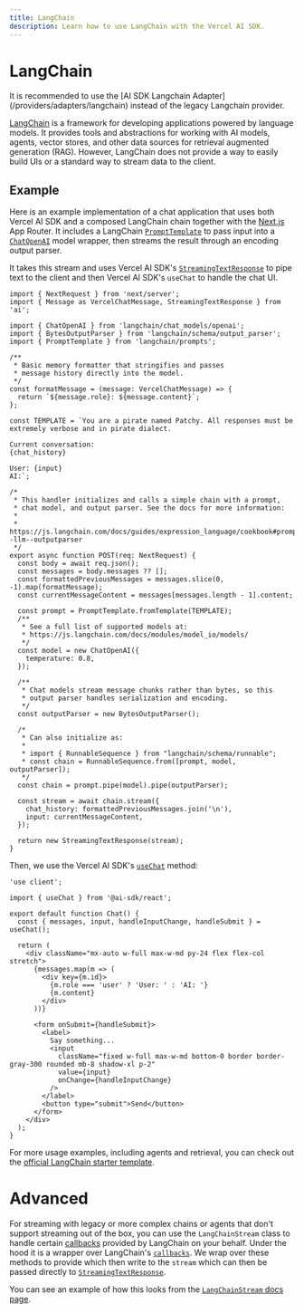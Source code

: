 ```yaml
---
title: LangChain
description: Learn how to use LangChain with the Vercel AI SDK.
---
```


# LangChain

<Note type="warning">
  It is recommended to use the [AI SDK Langchain
  Adapter](/providers/adapters/langchain) instead of the legacy Langchain
  provider.
</Note>

[LangChain](https://js.langchain.com/docs/) is a framework for developing applications powered by language models.
It provides tools and abstractions for working with AI models, agents, vector stores, and other data sources for retrieval augmented generation (RAG).
However, LangChain does not provide a way to easily build UIs or a standard way to stream data to the client.

## Example

Here is an example implementation of a chat application that uses both Vercel AI SDK and a composed LangChain chain together with the
[Next.js](https://nextjs.org/docs) App Router. It includes a LangChain [`PromptTemplate`](https://js.langchain.com/docs/modules/model_io/prompts/quick_start/)
to pass input into a [`ChatOpenAI`](https://js.langchain.com/docs/modules/model_io/models/chat/integrations/openai) model wrapper,
then streams the result through an encoding output parser.

It takes this stream and uses Vercel AI SDK's [`StreamingTextResponse`](/docs/reference/stream-helpers/streaming-text-response)
to pipe text to the client and then Vercel AI SDK's `useChat` to handle the chat UI.

```tsx filename="app/api/chat/route.ts"
import { NextRequest } from 'next/server';
import { Message as VercelChatMessage, StreamingTextResponse } from 'ai';

import { ChatOpenAI } from 'langchain/chat_models/openai';
import { BytesOutputParser } from 'langchain/schema/output_parser';
import { PromptTemplate } from 'langchain/prompts';

/**
 * Basic memory formatter that stringifies and passes
 * message history directly into the model.
 */
const formatMessage = (message: VercelChatMessage) => {
  return `${message.role}: ${message.content}`;
};

const TEMPLATE = `You are a pirate named Patchy. All responses must be extremely verbose and in pirate dialect.

Current conversation:
{chat_history}

User: {input}
AI:`;

/*
 * This handler initializes and calls a simple chain with a prompt,
 * chat model, and output parser. See the docs for more information:
 *
 * https://js.langchain.com/docs/guides/expression_language/cookbook#prompttemplate--llm--outputparser
 */
export async function POST(req: NextRequest) {
  const body = await req.json();
  const messages = body.messages ?? [];
  const formattedPreviousMessages = messages.slice(0, -1).map(formatMessage);
  const currentMessageContent = messages[messages.length - 1].content;

  const prompt = PromptTemplate.fromTemplate(TEMPLATE);
  /**
   * See a full list of supported models at:
   * https://js.langchain.com/docs/modules/model_io/models/
   */
  const model = new ChatOpenAI({
    temperature: 0.8,
  });

  /**
   * Chat models stream message chunks rather than bytes, so this
   * output parser handles serialization and encoding.
   */
  const outputParser = new BytesOutputParser();

  /*
   * Can also initialize as:
   *
   * import { RunnableSequence } from "langchain/schema/runnable";
   * const chain = RunnableSequence.from([prompt, model, outputParser]);
   */
  const chain = prompt.pipe(model).pipe(outputParser);

  const stream = await chain.stream({
    chat_history: formattedPreviousMessages.join('\n'),
    input: currentMessageContent,
  });

  return new StreamingTextResponse(stream);
}
```

Then, we use the Vercel AI SDK's [`useChat`](/docs/reference/ai-sdk-ui/use-chat) method:

```tsx filename="app/page.tsx"
'use client';

import { useChat } from '@ai-sdk/react';

export default function Chat() {
  const { messages, input, handleInputChange, handleSubmit } = useChat();

  return (
    <div className="mx-auto w-full max-w-md py-24 flex flex-col stretch">
      {messages.map(m => (
        <div key={m.id}>
          {m.role === 'user' ? 'User: ' : 'AI: '}
          {m.content}
        </div>
      ))}

      <form onSubmit={handleSubmit}>
        <label>
          Say something...
          <input
            className="fixed w-full max-w-md bottom-0 border border-gray-300 rounded mb-8 shadow-xl p-2"
            value={input}
            onChange={handleInputChange}
          />
        </label>
        <button type="submit">Send</button>
      </form>
    </div>
  );
}
```

For more usage examples, including agents and retrieval, you can check out the [official LangChain starter template](https://github.com/langchain-ai/langchain-nextjs-template).

# Advanced

For streaming with legacy or more complex chains or agents that don't support streaming out of the box, you can use the `LangChainStream` class to handle certain
[callbacks](https://js.langchain.com/docs/modules/callbacks/) provided by LangChain on your behalf.
Under the hood it is a wrapper over LangChain's [`callbacks`](https://js.langchain.com/docs/production/callbacks/).
We wrap over these methods to provide which then write to the `stream` which can then be passed directly to [`StreamingTextResponse`](/docs/reference/stream-helpers/streaming-text-response).

You can see an example of how this looks from the [`LangChainStream` docs page](/docs/reference/stream-helpers/langchain-stream).
